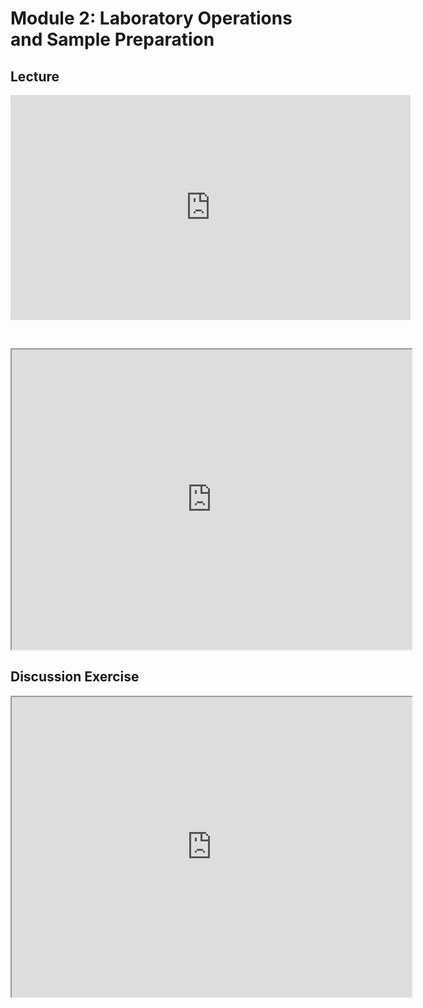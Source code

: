 # Module 2: Laboratory Operations and Sample Preparation

## Lecture

<iframe width="640" height="360" src="https://www.youtube.com/embed/DK4_LR2jm6Q?si=NJXxC-OPFQetBpcH" title="YouTube video player" frameborder="0" allow="accelerometer; autoplay; clipboard-write; encrypted-media; gyroscope; picture-in-picture; web-share" referrerpolicy="strict-origin-when-cross-origin" allowfullscreen></iframe>

<br>

<iframe src="https://drive.google.com/file/d/1ULHQ3i_4K1pxtZDLjHp6MNlP2ERoiAY7/preview" width="640" height="480" allow="autoplay"></iframe>

## Discussion Exercise

<iframe src="https://drive.google.com/file/d/1sNadI6qV3F4qquk6TuUtE_eJdrN-P4MO/preview" width="640" height="480" allow="autoplay"></iframe>
